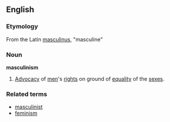 ==English==
===Etymology===
From the Latin [[masculinus]], "masculine"

===Noun===
{{wikipedia}}
'''masculinism'''
#[[advocacy|Advocacy]] of [[men]]'s [[right]]s on ground of [[equality]] of the [[sex]]es.

===Related terms===
*[[masculinist]]
*[[feminism]]